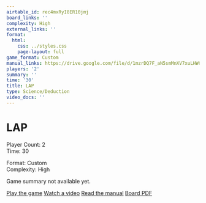```yaml
---
airtable_id: rec4mxRyI8ER10jmj
board_links: ''
complexity: High
external_links: ''
format:
  html:
    css: ../styles.css
    page-layout: full
game_format: Custom
manual_links: https://drive.google.com/file/d/1mzrDQ7F_aN5smMnXV7xuLHWCAhysu3Jd/view?usp=drive_link
players: '2'
summary: ''
time: '30'
title: LAP
type: Science/Deduction
video_docs: ''
---
```


# LAP

:::{.game-info-box}
:::{.game-stats}
:::{.left-stats}
Player Count: 2  
Time: 30
:::
:::{.right-stats}
Format: Custom  
Complexity: High
:::
:::
:::

Game summary not available yet.

:::{.game-actions}
<a href="#" class="btn btn-play disabled-button"><i class="fa fa-gamepad"></i> Play the game</a>
<a href="#" class="btn btn-watch disabled-button"><i class="fa fa-video"></i> Watch a video</a>
<a href="https://drive.google.com/file/d/1mzrDQ7F_aN5smMnXV7xuLHWCAhysu3Jd/view?usp=drive_link" class="btn btn-manual"><i class="fa fa-book"></i> Read the manual</a>
<a href="#" class="btn btn-board disabled-button"><i class="fa fa-file-pdf"></i> Board PDF</a>
:::